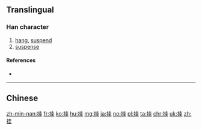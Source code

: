 {{also|掛}}
==Translingual==

===Han character===
{{Han char|rn=64|rad=手|as=06|sn=9|four=5401<sub>4</sub>|canj=手土土 (QGG)}}

# [[hang]], [[suspend]]
# [[suspense]]

====References====
* {{Han ref|kx=0429.060|dkj=12020|dj=0778.030|hdz=31865.050|uh=6302|ud=25346|bh=AC45|bd=44101}}

----

==Chinese==
{{zh-see|掛}}

[[zh-min-nan:挂]]
[[fr:挂]]
[[ko:挂]]
[[hu:挂]]
[[mg:挂]]
[[ja:挂]]
[[no:挂]]
[[pl:挂]]
[[ta:挂]]
[[chr:挂]]
[[uk:挂]]
[[zh:挂]]